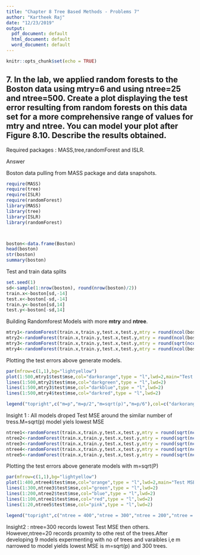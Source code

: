 ```yaml
---
title: "Chapter 8 Tree Based Methods - Problems 7"
author: "Kartheek Raj"
date: "12/23/2019"
output:
  pdf_document: default
  html_document: default
  word_document: default
---
```


```r
knitr::opts_chunk$set(echo = TRUE)
```

## 7. In the lab, we applied random forests to the Boston data using mtry=6 and using ntree=25 and ntree=500. Create a plot displaying the test error resulting from random forests on this data set for a more comprehensive range of values for mtry and ntree. You can model your plot after Figure 8.10. Describe the results obtained.

Required packages : MASS,tree,randomForest and ISLR.

Answer

Boston data pulling from MASS package and data snapshots.

```r

require(MASS)
require(tree)
require(ISLR)
require(randomForest)
library(MASS)
library(tree)
library(ISLR)
library(randomForest)



boston<-data.frame(Boston)
head(boston)
str(boston)
summary(boston)
```
Test and train data splits 

```r
set.seed(1)
sd<-sample(1:nrow(boston), round(nrow(boston)/2))
train.x<-boston[sd,-14]
test.x<-boston[-sd,-14]
train.y<-boston[sd,14]
test.y<-boston[-sd,14]

```

Building Randomforest Models with more **mtry** and **ntree**.

```r

mtry1<-randomForest(train.x,train.y,test.x,test.y,mtry = round(ncol(boston)-1),ntree = 500)
mtry2<-randomForest(train.x,train.y,test.x,test.y,mtry = round(ncol(boston)/2),ntree = 500)
mtry3<-randomForest(train.x,train.y,test.x,test.y,mtry = round(sqrt(ncol(boston))),ntree = 500)
mtry4<-randomForest(train.x,train.y,test.x,test.y,mtry = round(ncol(boston)/6),ntree = 500)

```

Plotting the test errors above generate models.

```r

par(mfrow=c(1,1),bg="lightyellow")
plot(1:500,mtry1$test$mse,col="darkorange",type = "l",lwd=2,main="Test MSE vs Number of trees ",ylim = c(15,60),xlab = "No.of Trees",ylab = "Test MSE")
lines(1:500,mtry2$test$mse,col="darkgreen",type = "l",lwd=2)
lines(1:500,mtry3$test$mse,col="darkblue",type = "l",lwd=2)
lines(1:500,mtry4$test$mse,col="darkred",type = "l",lwd=2)

legend("topright",c("m=p","m=p/2","m=sqrt(p)","m=p/6"),col=c("darkorange","darkgreen","darkblue","darkred"),cex = 1,lty = 1,bty = "o")

```

Insight 1 : All models droped Test MSE around the similar number of tress.M=sqrt(p) model yiels lowest MSE


```r

ntree1<-randomForest(train.x,train.y,test.x,test.y,mtry = round(sqrt(ncol(boston))),ntree = 100)
ntree2<-randomForest(train.x,train.y,test.x,test.y,mtry = round(sqrt(ncol(boston))),ntree = 200)
ntree3<-randomForest(train.x,train.y,test.x,test.y,mtry = round(sqrt(ncol(boston))),ntree = 300)
ntree4<-randomForest(train.x,train.y,test.x,test.y,mtry = round(sqrt(ncol(boston))),ntree = 400)
ntree5<-randomForest(train.x,train.y,test.x,test.y,mtry = round(sqrt(ncol(boston))),ntree = 20)

```


Plotting the test errors above generate models with  m=sqrt(P)

```r

par(mfrow=c(1,1),bg="lightyellow")
plot(1:400,ntree4$test$mse,col="orange",type = "l",lwd=2,main="Test MSE vs Number of trees with m=Sqrt(p)",ylim = c(15,50),xlab = "No.of Trees",ylab = "Test MSE")
lines(1:300,ntree3$test$mse,col="green",type = "l",lwd=2)
lines(1:200,ntree2$test$mse,col="blue",type = "l",lwd=2)
lines(1:100,ntree1$test$mse,col="red",type = "l",lwd=2)
lines(1:20,ntree5$test$mse,col="pink",type = "l",lwd=2)

legend("topright",c("ntree = 400","ntree = 300","ntree = 200","ntree = 100","ntree=20"),col=c("orange","green","blue","red","pink"),cex = 1,lty = 1,bty = "o")

```

Insight2 : ntree=300 records lowest Test MSE then others. However,ntree=20 records proxmity to othe rest of the trees.After developing 9 models expermenting with no of trees and varaibles i,e m narrowed to model yields lowest MSE is m=sqrt(p) and 300 trees.

